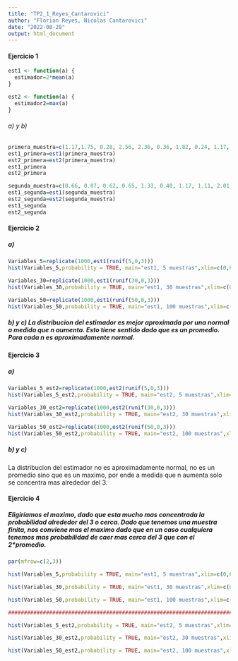 ```yaml
---
title: "TP2_1_Reyes_Cantarovici"
author: "Florian Reyes, Nicolas Cantarovici"
date: "2022-08-28"
output: html_document
---
```


#### Ejercicio 1

```r
est1 <- function(a) {
  estimador=2*mean(a)
}

est2 <- function(a) {
  estimador2=max(a)
}
```

###### a) y b)

```r
primera_muestra=c(1.17,1.75, 0.28, 2.56, 2.36, 0.36, 1.82, 0.24, 1.17, 1.86)
est1_primera=est1(primera_muestra)
est2_primera=est2(primera_muestra)
est1_primera
est2_primera

segunda_muestra=c(0.66, 0.07, 0.62, 0.65, 1.33, 0.40, 1.17, 1.11, 2.01, 2.98)
est1_segunda=est1(segunda_muestra)
est2_segunda=est2(segunda_muestra)
est1_segunda
est2_segunda

```

#### Ejercicio 2

##### a)

```r

Variables_5=replicate(1000,est1(runif(5,0,3)))
hist(Variables_5,probability = TRUE, main="est1, 5 muestras",xlim=c(0,6),col="darkslateblue")

Variables_30=replicate(1000,est1(runif(30,0,3)))
hist(Variables_30,probability = TRUE, main="est1, 30 muestras",xlim=c(0,6),col="darkslateblue")

Variables_50=replicate(1000,est1(runif(50,0,3)))
hist(Variables_50,probability = TRUE, main="est1, 100 muestras",xlim=c(0,6),col="darkslateblue")


```

##### b) y c) La distribucion del estimador es mejor aproximada por una normal a medida que n aumenta. Esto tiene sentido dado que es un promedio. Para cada n es aproximadamente normal.

#### Ejercicio 3

##### a)

```r

Variables_5_est2=replicate(1000,est2(runif(5,0,3)))
hist(Variables_5_est2,probability = TRUE, main="est2, 5 muestras",xlim=c(0,6),col="darkslateblue")

Variables_30_est2=replicate(1000,est2(runif(30,0,3)))
hist(Variables_30_est2,probability = TRUE, main="est2, 30 muestras",xlim=c(0,6),col="darkslateblue")

Variables_50_est2=replicate(1000,est2(runif(50,0,3)))
hist(Variables_50_est2,probability = TRUE, main="est2, 100 muestras",xlim=c(0,6),col="darkslateblue")


```

##### b) y c)

La distribucion del estimador no es aproximadamente normal, no es un promedio sino que es un maximo, por ende a medida que n aumenta solo se concentra mas alrededor del 3.

#### Ejercicio 4

##### Eligiríamos el maximo, dado que esta mucho mas concentrada la probabilidad alrededor del 3 o cerca. Dado que tenemos una muestra finita, nos conviene mas el maximo dado que en un caso cualquiera tenemos mas probabilidad de caer mas cerca del 3 que con el 2\*promedio.

```r

par(mfrow=c(2,3))

hist(Variables_5,probability = TRUE, main="est1, 5 muestras",xlim=c(0,6),col="darkslateblue")

hist(Variables_30,probability = TRUE, main="est1, 30 muestras",xlim=c(0,6),col="darkslateblue")

hist(Variables_50,probability = TRUE, main="est1, 100 muestras",xlim=c(0,6),col="darkslateblue")

############################################################################

hist(Variables_5_est2,probability = TRUE, main="est2, 5 muestras",xlim=c(0,6),col="darkorchid3")

hist(Variables_30_est2,probability = TRUE, main="est2, 30 muestras",xlim=c(0,6),col="darkorchid3")

hist(Variables_50_est2,probability = TRUE, main="est2, 100 muestras",xlim=c(0,6),col="darkorchid3")

```
